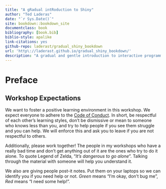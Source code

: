 ```yaml
--- 
title: "A gRadual intRoduction to Shiny"
author: "Ted Laderas"
date: "`r Sys.Date()`"
site: bookdown::bookdown_site
documentclass: book
bibliography: [book.bib]
biblio-style: apalike
link-citations: yes
github-repo: laderast/gradual_shiny_bookdown
url: 'http\://laderast.github.io/gradual_shiny_bookdown/'
description: "A gradual and gentle introduction to interactive programming concepts in Shiny."
---
```


# Preface {-}

## Workshop Expectations

We want to foster a positive learning environment in this workshop. We expect everyone to adhere to the [Code of Conduct](http://github.com/laderast/shiny_workshop_pdxrlang/CODE_OF_CONDUCT.md). In short, be respectful of each other's learning styles, don't be dismissive or mean to someone who knows less than you, and try to help people if you see them struggle and you can help. We will enforce this and ask you to leave if you are not respectful to others. 

Additionally, please work together! The people in my workshops who have a really bad time and don't get anything out of it are the ones who try to do it alone. To quote Legend of Zelda, "*It's dangerous to go alone*". Talking through the material with someone will help you understand it.

We also are giving people post-it notes. Put them on your laptops so we can identify you if you need help or not. *Green* means "I'm okay, don't bug me", *Red* means "I need some help!".

